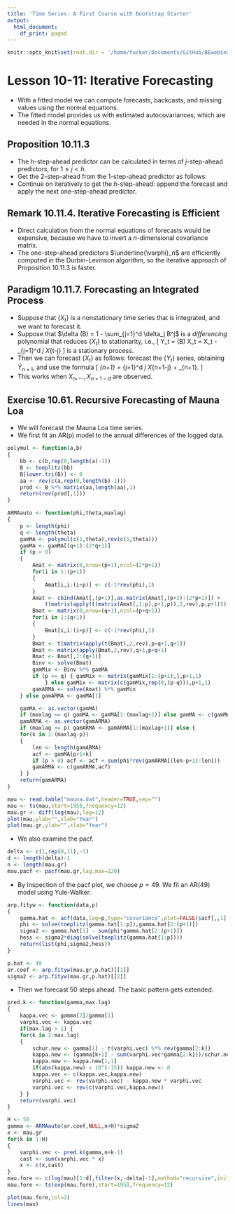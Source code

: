```yaml
---
title: 'Time Series: A First Course with Bootstrap Starter'
output:
  html_document:
    df_print: paged
---
```


```r
knitr::opts_knit$set(root.dir = '/home/tucker/Documents/GitHub/BEwebinar/Data')
```

# Lesson 10-11: Iterative Forecasting

- With a fitted model we can compute forecasts, backcasts, and missing values using the normal equations.
- The fitted model provides us with estimated autocovariances, which are needed in the normal equations.

## Proposition 10.11.3

- The $h$-step-ahead predictor can be calculated in terms of $j$-step-ahead predictors, for $1 \leq j < h$.
- Get the $2$-step-ahead from the $1$-step-ahead predictor as follows:
\begin{align*}
   \widehat{X}_{n+1} & = \underline{\varphi}_n^{\prime} \underline{X}_n \\
   \widehat{X}_{n+2} & =  \underline{\varphi}_{n+1}^{\prime} \,
     \left[ \begin{array}{c} \underline{X}_n \\  \widehat{X}_{n+1} \end{array} \right].
\end{align*}
- Continue on iteratively to get the $h$-step-ahead: append the forecast and apply the next one-step-ahead predictor.

## Remark 10.11.4.  Iterative Forecasting is Efficient

- Direct calculation from the normal equations of forecasts would be expensive, because we have to invert a $n$-dimensional covariance matrix.
- The one-step-ahead predictors $\underline{\varphi}_n$ are efficiently computed in the Durbin-Levinson algorithm, so the iterative approach of Proposition 10.11.3 is faster.

## Paradigm 10.11.7.  Forecasting an Integrated Process

- Suppose that $\{ X_t \}$ is a nonstationary time series that is integrated, and we want to forecast it.
- Suppose that $\delta (B) = 1 - \sum_{j=1}^d \delta_j B^j$ is a *differencing* polynomial that reduces $\{ X_t \}$ to stationarity, i.e.,
\[
  Y_t = \delta (B) X_t = X_t - \sum_{j=1}^d \delta_j X_{t-j}
\]
 is a stationary process.  
- Then we can forecast $\{ X_t \}$ as follows: forecast the $\{ Y_t \}$ series, obtaining $\widehat{Y}_{n+1}$, and use the formula
\[
   \widehat{X}_{n+1} = \sum_{j=1}^d \delta_j X_{n+1-j} + \widehat{Y}_{n+1}.
\]
- This works when $X_n, \ldots, X_{n+1-d}$ are observed.
 
## Exercise 10.61. Recursive Forecasting of Mauna Loa

- We will forecast the Mauna Loa time series.
- We first fit an AR(p) model to the annual differences of the logged data.

```r
polymul <- function(a,b) 
{
	bb <- c(b,rep(0,length(a)-1))
	B <- toeplitz(bb)
	B[lower.tri(B)] <- 0
	aa <- rev(c(a,rep(0,length(b)-1)))
	prod <- B %*% matrix(aa,length(aa),1)
	return(rev(prod[,1]))
}

ARMAauto <- function(phi,theta,maxlag)
{
	p <- length(phi)
	q <- length(theta)
	gamMA <- polymul(c(1,theta),rev(c(1,theta)))
	gamMA <- gamMA[(q+1):(2*q+1)]
	if (p > 0) 
	{
		Amat <- matrix(0,nrow=(p+1),ncol=(2*p+1))
		for(i in 1:(p+1))
		{
			Amat[i,i:(i+p)] <- c(-1*rev(phi),1)
		}
		Amat <- cbind(Amat[,(p+1)],as.matrix(Amat[,(p+2):(2*p+1)]) +
			t(matrix(apply(t(matrix(Amat[,1:p],p+1,p)),2,rev),p,p+1)))
		Bmat <- matrix(0,nrow=(q+1),ncol=(p+q+1))
		for(i in 1:(q+1))
		{
			Bmat[i,i:(i+p)] <- c(-1*rev(phi),1)
		}
		Bmat <- t(matrix(apply(t(Bmat),2,rev),p+q+1,q+1))
		Bmat <- matrix(apply(Bmat,2,rev),q+1,p+q+1)
		Bmat <- Bmat[,1:(q+1)]
		Binv <- solve(Bmat)
		gamMix <- Binv %*% gamMA
		if (p <= q) { gamMix <- matrix(gamMix[1:(p+1),],p+1,1) 
			} else gamMix <- matrix(c(gamMix,rep(0,(p-q))),p+1,1)
		gamARMA <- solve(Amat) %*% gamMix 
	} else gamARMA <- gamMA[1]

	gamMA <- as.vector(gamMA)
	if (maxlag <= q) gamMA <- gamMA[1:(maxlag+1)] else gamMA <- c(gamMA,rep(0,(maxlag-q)))
	gamARMA <- as.vector(gamARMA)
	if (maxlag <= p) gamARMA <- gamARMA[1:(maxlag+1)] else {
	for(k in 1:(maxlag-p))
	{
		len <- length(gamARMA)
		acf <- gamMA[p+1+k]
		if (p > 0) acf <- acf + sum(phi*rev(gamARMA[(len-p+1):len]))
		gamARMA <- c(gamARMA,acf)
	} }
	return(gamARMA)
}

mau <- read.table("mauna.dat",header=TRUE,sep="")
mau <- ts(mau,start=1958,frequency=12)
mau.gr <- diff(log(mau),lag=12)
plot(mau,ylab="",xlab="Year")
plot(mau.gr,ylab="",xlab="Year")
```

- We also examine the pacf.

```r
delta <- c(1,rep(0,11),-1)
d <- length(delta)-1
n <- length(mau.gr) 
mau.pacf <- pacf(mau.gr,lag.max=120)
```

- By inspection of the pacf plot, we choose $p=49$. We fit an AR(49) model using Yule-Walker.

```r
arp.fityw <- function(data,p)
{
	gamma.hat <- acf(data,lag=p,type="covariance",plot=FALSE)$acf[,,1]
	phi <- solve(toeplitz(gamma.hat[1:p]),gamma.hat[2:(p+1)])
	sigma2 <- gamma.hat[1] - sum(phi*gamma.hat[2:(p+1)])
	hess <- sigma2*diag(solve(toeplitz(gamma.hat[1:p])))
	return(list(phi,sigma2,hess))
}

p.hat <- 49
ar.coef <- arp.fityw(mau.gr,p.hat)[[1]]
sigma2 <- arp.fityw(mau.gr,p.hat)[[2]]
```

- Then we forecast $50$ steps ahead.  The basic pattern gets extended.

```r
pred.k <- function(gamma,max.lag)
{
	kappa.vec <- gamma[2]/gamma[1]
	varphi.vec <- kappa.vec
	if(max.lag > 1) {
	for(k in 2:max.lag)
	{
		schur.new <- gamma[1] - t(varphi.vec) %*% rev(gamma[2:k])
		kappa.new <- (gamma[k+1] - sum(varphi.vec*gamma[2:k]))/schur.new
		kappa.new <- kappa.new[1,1]
		if(abs(kappa.new) < 10^(-15)) kappa.new <- 0
		kappa.vec <- c(kappa.vec,kappa.new)
		varphi.vec <- rev(varphi.vec) - kappa.new * varphi.vec
		varphi.vec <- rev(c(varphi.vec,kappa.new))
	} }
	return(varphi.vec)
}

H <- 50
gamma <- ARMAauto(ar.coef,NULL,n+H)*sigma2
x <- mau.gr
for(k in 1:H)
{
	varphi.vec <- pred.k(gamma,n+k-1)
	cast <- sum(varphi.vec * x)
	x <- c(x,cast)
}
mau.fore <- c(log(mau)[1:d],filter(x,-delta[-1],method="recursive",init=log(mau)[d:1]))
mau.fore <- ts(exp(mau.fore),start=1958,frequency=12)

plot(mau.fore,col=2)
lines(mau)
```



